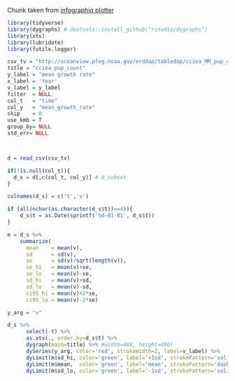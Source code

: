 Chunk taken from [infographiq plotter](https://github.com/marinebon/infographiq/blob/master/R/plot.R)
```r
library(tidyverse)
library(dygraphs) # devtools::install_github("rstudio/dygraphs")
library(xts)
library(lubridate)
library(futile.logger)

csv_tv = "http://oceanview.pfeg.noaa.gov/erddap/tabledap/cciea_MM_pup_count.csv?time,mean_growth_rate"
title = "cciea_pup_count"
y_label = "mean growth rate"
x_label = 'Year'
v_label = y_label
filter  = NULL
col_t   = "time"
col_y   = "mean_growth_rate"
skip    = 0
use_kmb = T
group_by= NULL
std_err= NULL



d = read_csv(csv_tv)

if(!is.null(col_t)){
  d_s = d[,c(col_t, col_y)] # d_subset
}

colnames(d_s) = c('t','v')

if (all(nchar(as.character(d_s$t))==4)){
    d_s$t = as.Date(sprintf('%d-01-01', d_s$t))
}

m = d_s %>%
    summarize(
      mean    = mean(v),
      sd      = sd(v),
      se      = sd(v)/sqrt(length(v)),
      se_hi   = mean(v)+se,
      se_lo   = mean(v)-se,
      sd_hi   = mean(v)+sd,
      sd_lo   = mean(v)-sd,
      ci95_hi = mean(v)+2*se,
      ci95_lo = mean(v)-2*se)

y_arg = "v"

d_s %>%
      select(-t) %>%
      as.xts(., order.by=d_s$t) %>%
      dygraph(main=title) %>% #width=488, height=480)
      dySeries(y_arg, color='red', strokeWidth=2, label=v_label) %>%
      dyLimit(m$sd_hi, color='green', label='+1sd', strokePattern='solid') %>%
      dyLimit(m$mean,  color='green', label='mean', strokePattern='dashed') %>%
      dyLimit(m$sd_lo, color='green', label='-1sd', strokePattern='solid')
```
